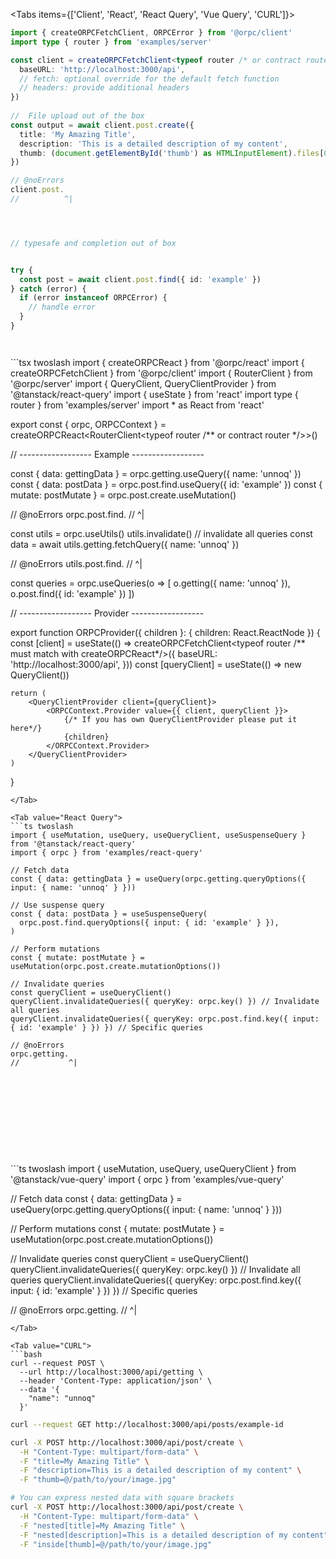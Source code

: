 <Tabs items={['Client', 'React', 'React Query', 'Vue Query', 'CURL']}>
<Tab value="Client">
```ts twoslash
import { createORPCFetchClient, ORPCError } from '@orpc/client'
import type { router } from 'examples/server'

const client = createORPCFetchClient<typeof router /* or contract router */>({
  baseURL: 'http://localhost:3000/api',
  // fetch: optional override for the default fetch function
  // headers: provide additional headers
})
 
//  File upload out of the box
const output = await client.post.create({
  title: 'My Amazing Title',
  description: 'This is a detailed description of my content',
  thumb: (document.getElementById('thumb') as HTMLInputElement).files[0]!,
})

// @noErrors
client.post.
//          ^|




// typesafe and completion out of box


try {
  const post = await client.post.find({ id: 'example' })
} catch (error) {
  if (error instanceof ORPCError) {
    // handle error
  }
}




```
</Tab>

<Tab value="React">
```tsx twoslash
import { createORPCReact } from '@orpc/react'
import { createORPCFetchClient } from '@orpc/client'
import { RouterClient } from '@orpc/server'
import { QueryClient, QueryClientProvider } from '@tanstack/react-query'
import { useState } from 'react'
import type { router } from 'examples/server'
import * as React from 'react'
 
export const { orpc, ORPCContext } = createORPCReact<RouterClient<typeof router /** or contract router */>>()

// ------------------ Example ------------------

const { data: gettingData } = orpc.getting.useQuery({ name: 'unnoq' })
const { data: postData } = orpc.post.find.useQuery({ id: 'example' })
const { mutate: postMutate } = orpc.post.create.useMutation()

// @noErrors
orpc.post.find.
//             ^|











const utils = orpc.useUtils()
utils.invalidate() // invalidate all queries
const data = await utils.getting.fetchQuery({ name: 'unnoq' })

// @noErrors
utils.post.find.
//              ^|






























const queries = orpc.useQueries(o => [
  o.getting({ name: 'unnoq' }), 
  o.post.find({ id: 'example' })
])

// ------------------ Provider ------------------
 
export function ORPCProvider({ children }: { children: React.ReactNode }) {
    const [client] = useState(() => createORPCFetchClient<typeof router /** must match with createORPCReact*/>({
        baseURL: 'http://localhost:3000/api',
    }))
    const [queryClient] = useState(() => new QueryClient())
 
    return (
        <QueryClientProvider client={queryClient}>
            <ORPCContext.Provider value={{ client, queryClient }}>
                {/* If you has own QueryClientProvider please put it here*/}
                {children}
            </ORPCContext.Provider>
        </QueryClientProvider>
    )
}


```
</Tab>

<Tab value="React Query">
```ts twoslash
import { useMutation, useQuery, useQueryClient, useSuspenseQuery } from '@tanstack/react-query'
import { orpc } from 'examples/react-query'

// Fetch data
const { data: gettingData } = useQuery(orpc.getting.queryOptions({ input: { name: 'unnoq' } }))

// Use suspense query
const { data: postData } = useSuspenseQuery(
  orpc.post.find.queryOptions({ input: { id: 'example' } }),
)

// Perform mutations
const { mutate: postMutate } = useMutation(orpc.post.create.mutationOptions())

// Invalidate queries
const queryClient = useQueryClient()
queryClient.invalidateQueries({ queryKey: orpc.key() }) // Invalidate all queries
queryClient.invalidateQueries({ queryKey: orpc.post.find.key({ input: { id: 'example' } }) }) // Specific queries

// @noErrors
orpc.getting.
//           ^|











```
</Tab>

<Tab value="Vue Query">
```ts twoslash
import { useMutation, useQuery, useQueryClient } from '@tanstack/vue-query'
import { orpc } from 'examples/vue-query'

// Fetch data
const { data: gettingData } = useQuery(orpc.getting.queryOptions({ input: { name: 'unnoq' } }))

// Perform mutations
const { mutate: postMutate } = useMutation(orpc.post.create.mutationOptions())

// Invalidate queries
const queryClient = useQueryClient()
queryClient.invalidateQueries({ queryKey: orpc.key() }) // Invalidate all queries
queryClient.invalidateQueries({ queryKey: orpc.post.find.key({ input: { id: 'example' } }) }) // Specific queries

// @noErrors
orpc.getting.
//           ^|














```
</Tab>

<Tab value="CURL">
```bash
curl --request POST \
  --url http://localhost:3000/api/getting \
  --header 'Content-Type: application/json' \
  --data '{
    "name": "unnoq"
  }'
```

```bash
curl --request GET http://localhost:3000/api/posts/example-id 
```

```bash
curl -X POST http://localhost:3000/api/post/create \
  -H "Content-Type: multipart/form-data" \
  -F "title=My Amazing Title" \
  -F "description=This is a detailed description of my content" \
  -F "thumb=@/path/to/your/image.jpg"
```

```bash
# You can express nested data with square brackets
curl -X POST http://localhost:3000/api/post/create \
  -H "Content-Type: multipart/form-data" \
  -F "nested[title]=My Amazing Title" \
  -F "nested[description]=This is a detailed description of my content" \
  -F "inside[thumb]=@/path/to/your/image.jpg"
```
</Tab>
</Tabs>
